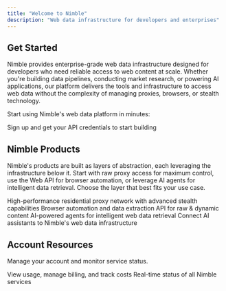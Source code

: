 ```yaml
---
title: "Welcome to Nimble"
description: "Web data infrastructure for developers and enterprises"
---
```


## Get Started

Nimble provides enterprise-grade web data infrastructure designed for developers who need reliable access to web content at scale. Whether you're building data pipelines, conducting market research, or powering AI applications, our platform delivers the tools and infrastructure to access web data without the complexity of managing proxies, browsers, or stealth technology.

Start using Nimble's web data platform in minutes:

<Card title="Create Your Account" icon="rocket" horizontal href="">
  Sign up and get your API credentials to start building
</Card>

## Nimble Products

Nimble's products are built as layers of abstraction, each leveraging the infrastructure below it. Start with raw proxy access for maximum control, use the Web API for browser automation, or leverage AI agents for intelligent data retrieval. Choose the layer that best fits your use case.

<Columns cols={2}>
  <Card title="Proxy Infrastructure" icon="shield" href="">
    High-performance residential proxy network with advanced stealth capabilities
  </Card>
  <Card title="Web API" icon="browser" href="">
    Browser automation and data extraction API for raw & dynamic content
  </Card>
  <Card title="Web Search Agents" icon="magnifying-glass" href="">
    AI-powered agents for intelligent web data retrieval
  </Card>
  <Card title="MCP Server" icon="robot" href="">
    Connect AI assistants to Nimble's web data infrastructure
  </Card>
</Columns>

## Account Resources

Manage your account and monitor service status.

<CardGroup cols={2}>
  <Card title="Billing & Usage" icon="credit-card" href="">
    View usage, manage billing, and track costs
  </Card>
  <Card title="Service Status" icon="circle-check" href="https://status.nimbleway.com/">
    Real-time status of all Nimble services
  </Card>
</CardGroup>
